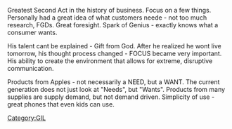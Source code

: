 Greatest Second Act in the history of business. Focus on a few things. Personally had a great idea of what customers neede - not too much research, FGDs. Great foresight. Spark of Genius - exactly knows what a consumer wants.

His talent cant be explained - Gift from God. After he realized he wont live tomorrow, his thought process changed - FOCUS became very important. His ability to create the environment that allows for extreme, disruptive communication.

Products from Apples - not necessarily a NEED, but a WANT. The current generation does not just look at "Needs", but "Wants". Products from many supplies are supply demand, but not demand driven. Simplicity of use - great phones  that even kids can use.

[[Category:GIL]]